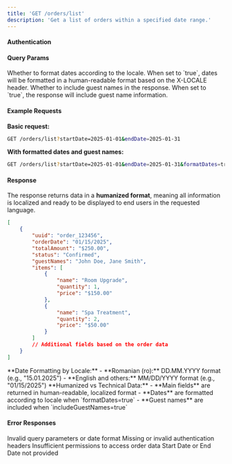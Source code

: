 ```yaml
---
title: 'GET /orders/list'
description: 'Get a list of orders within a specified date range.'
---
```


<Snippet file="humanized-format-note" />

#### Authentication

<Snippet file="authentication-info" />

#### Query Params

<Snippet file="date-range-params" />

<ParamField path="formatDates" type="boolean" default="false">
	Whether to format dates according to the locale. When set to `true`, dates
	will be formatted in a human-readable format based on the X-LOCALE header.
</ParamField>

<ParamField path="includeGuestNames" type="boolean" default="false">
	Whether to include guest names in the response. When set to `true`, the
	response will include guest name information.
</ParamField>

#### Example Requests

**Basic request:**

```bash
GET /orders/list?startDate=2025-01-01&endDate=2025-01-31
```

**With formatted dates and guest names:**

```bash
GET /orders/list?startDate=2025-01-01&endDate=2025-01-31&formatDates=true&includeGuestNames=true
```

#### Response

The response returns data in a **humanized format**, meaning all information is localized and ready to be displayed to end users in the requested language.

```json
[
	{
		"uuid": "order_123456",
		"orderDate": "01/15/2025",
		"totalAmount": "$250.00",
		"status": "Confirmed",
		"guestNames": "John Doe, Jane Smith",
		"items": [
			{
				"name": "Room Upgrade",
				"quantity": 1,
				"price": "$150.00"
			},
			{
				"name": "Spa Treatment",
				"quantity": 2,
				"price": "$50.00"
			}
		]
		// Additional fields based on the order data
	}
]
```

<Note>
	**Date Formatting by Locale:** - **Romanian (ro):** DD.MM.YYYY format (e.g.,
	"15.01.2025") - **English and others:** MM/DD/YYYY format (e.g.,
	"01/15/2025")
</Note>

<Note>
	**Humanized vs Technical Data:** - **Main fields** are returned in
	human-readable, localized format - **Dates** are formatted according to
	locale when `formatDates=true` - **Guest names** are included when
	`includeGuestNames=true`
</Note>

#### Error Responses

<ResponseField name="400" type="Bad Request">
	Invalid query parameters or date format
</ResponseField>

<ResponseField name="401" type="Unauthorized">
	Missing or invalid authentication headers
</ResponseField>

<ResponseField name="403" type="Forbidden">
	Insufficient permissions to access order data
</ResponseField>

<ResponseField name="404" type="Not Found">
	Start Date or End Date not provided
</ResponseField>
